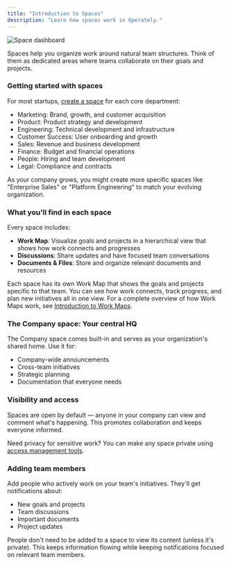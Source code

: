 ```yaml
---
title: "Introduction to Spaces"
description: "Learn how spaces work in Operately."
---
```



<ImageEnhancer />

![Space dashboard](./quick-tour/space.png)

Spaces help you organize work around natural team structures. Think of them as dedicated areas where teams collaborate on their goals and projects.

### Getting started with spaces

For most startups, [create a space](/help/create-space) for each core department:

- Marketing: Brand, growth, and customer acquisition
- Product: Product strategy and development
- Engineering: Technical development and infrastructure
- Customer Success: User onboarding and growth
- Sales: Revenue and business development
- Finance: Budget and financial operations
- People: Hiring and team development
- Legal: Compliance and contracts

As your company grows, you might create more specific spaces like "Enterprise Sales" or "Platform Engineering" to match your evolving organization.

### What you'll find in each space

Every space includes:
- **Work Map**: Visualize goals and projects in a hierarchical view that shows how work connects and progresses
- **Discussions**: Share updates and have focused team conversations
- **Documents & Files**: Store and organize relevant documents and resources

Each space has its own Work Map that shows the goals and projects specific to that team. You can see how work connects, track progress, and plan new initiatives all in one view. For a complete overview of how Work Maps work, see [Introduction to Work Maps](/help/work-map-overview).

### The Company space: Your central HQ

The Company space comes built-in and serves as your organization's shared home. Use it for:
- Company-wide announcements
- Cross-team initiatives
- Strategic planning
- Documentation that everyone needs

### Visibility and access

Spaces are open by default — anyone in your company can view and comment what's happening. This promotes collaboration and keeps everyone informed.

Need privacy for sensitive work? You can make any space private using [access management tools](/help/space-access-control).

### Adding team members

Add people who actively work on your team's initiatives. They'll get notifications about:

- New goals and projects
- Team discussions
- Important documents
- Project updates

<Aside>People don't need to be added to a space to view its content (unless it's private). This keeps information flowing while keeping notifications focused on relevant team members.</Aside>
